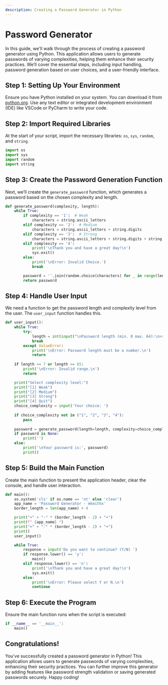 ```yaml
---
description: Creating a Password Generator in Python
---
```


# Password Generator

In this guide, we'll walk through the process of creating a password generator using Python. This application allows users to generate passwords of varying complexities, helping them enhance their security practices. We’ll cover the essential steps, including input handling, password generation based on user choices, and a user-friendly interface.

## Step 1: Setting Up Your Environment

Ensure you have Python installed on your system. You can download it from [python.org](https://www.python.org/). Use any text editor or integrated development environment (IDE) like VSCode or PyCharm to write your code.

## Step 2: Import Required Libraries

At the start of your script, import the necessary libraries: `os`, `sys`, `random`, and `string`.

```python
import os
import sys
import random
import string
```

## Step 3: Create the Password Generation Function

Next, we’ll create the `generate_password` function, which generates a password based on the chosen complexity and length.

```python
def generate_password(complexity, length):
    while True:
        if complexity == '1':  # Weak
            characters = string.ascii_letters
        elif complexity == '2':  # Medium
            characters = string.ascii_letters + string.digits
        elif complexity == '3':  # Strong
            characters = string.ascii_letters + string.digits + string.punctuation
        elif complexity == '4':
            print('\nThank you and have a great day!\n')
            sys.exit()
        else:
            print('\nError: Invalid Choice.')
            break

        password = ''.join(random.choice(characters) for _ in range(length))
        return password
```

## Step 4: Handle User Input

We need a function to get the password length and complexity level from the user. The `user_input` function handles this.

```python
def user_input():
    while True:
        try:
            length = int(input("\nPassword length (min. 8 max. 64):\n>> "))
            break
        except ValueError:
            print('\nError: Password length must be a number.\n')
            return
    
    if length <= 7 or length >= 65:
        print('\nError: Invalid range.\n')
        return

    print("Select complexity level:")
    print("[1] Weak")
    print("[2] Medium")
    print("[3] Strong")
    print("[4] Quit")
    choice_complexity = input('Your choice: ')
    
    if choice_complexity not in ("1", "2", "3", "4"):
        pass
        
    password = generate_password(length=length, complexity=choice_complexity)
    if password is None:
        print('')
    else:
        print('\nYour password is:', password)
        print()
```

## Step 5: Build the Main Function

Create the main function to present the application header, clear the console, and handle user interaction.

```python
def main():
    os.system('cls' if os.name == 'nt' else 'clear')
    app_name = 'Password Generator - mkeithx'
    border_length = len(app_name) + 4

    print("+" + "-" * (border_length - 2) + "+")
    print(f" {app_name} ")
    print("+" + "-" * (border_length - 2) + "+")
    print()
    user_input()

    while True:
        response = input('Do you want to continue? (Y/N) ')
        if response.lower() == 'y':
            main()
        elif response.lower() == 'n':
            print('\nThank you and have a great day!\n')
            sys.exit()
        else:
            print('\nError: Please select Y or N.\n')
            continue
```

## Step 6: Execute the Program

Ensure the main function runs when the script is executed:

```python
if __name__ == '__main__':
    main()
```

## Congratulations!

You've successfully created a password generator in Python! This application allows users to generate passwords of varying complexities, enhancing their security practices. You can further improve this generator by adding features like password strength validation or saving generated passwords securely. Happy coding!
